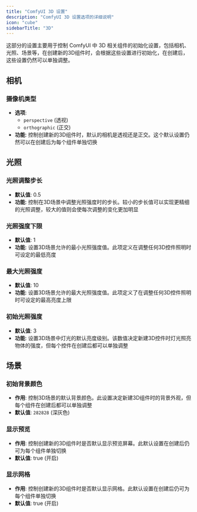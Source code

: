 ```yaml
---
title: "ComfyUI 3D 设置"
description: "ComfyUI 3D 设置选项的详细说明"
icon: "cube"
sidebarTitle: "3D"
---
```


这部分的设置主要用于控制 ComfyUI 中 3D 相关组件的初始化设置，包括相机、光照、场景等，在创建新的3D组件时，会根据这些设置进行初始化，在创建后，这些设置仍然可以单独调整。

## 相机
  
### 摄像机类型
- **选项**:   
  - `perspective` (透视)  
  - `orthographic` (正交) 
- **功能**: 控制创建新的3D组件时，默认的相机是透视还是正交。这个默认设置仍然可以在创建后为每个组件单独切换  

## 光照

### 光照调整步长
- **默认值**: 0.5  
- **功能**: 控制在3D场景中调整光照强度时的步长。较小的步长值可以实现更精细的光照调整，较大的值则会使每次调整的变化更加明显  

### 光照强度下限
- **默认值**: 1  
- **功能**: 设置3D场景允许的最小光照强度值。此项定义在调整任何3D控件照明时可设定的最低亮度  

### 最大光照强度
- **默认值**: 10  
- **功能**: 设置3D场景允许的最大光照强度值。此项定义了在调整任何3D控件照明时可设定的最高亮度上限  
  

### 初始光照强度
- **默认值**: 3  
- **功能**: 设置3D场景中灯光的默认亮度级别。该数值决定新建3D控件时灯光照亮物体的强度，但每个控件在创建后都可以单独调整  
  

## 场景
  
### 初始背景颜色    
- **作用**: 控制3D场景的默认背景颜色。此设置决定新建3D组件时的背景外观，但每个组件在创建后都可以单独调整  
- **默认值**: `282828` (深灰色)  
  
### 显示预览
- **作用**: 控制创建新的3D组件时是否默认显示预览屏幕。此默认设置在创建后仍可为每个组件单独切换  
- **默认值**: true (开启)  
  
### 显示网格
- **作用**: 控制创建新的3D组件时是否默认显示网格。此默认设置在创建后仍可为每个组件单独切换  
- **默认值**: true (开启)
